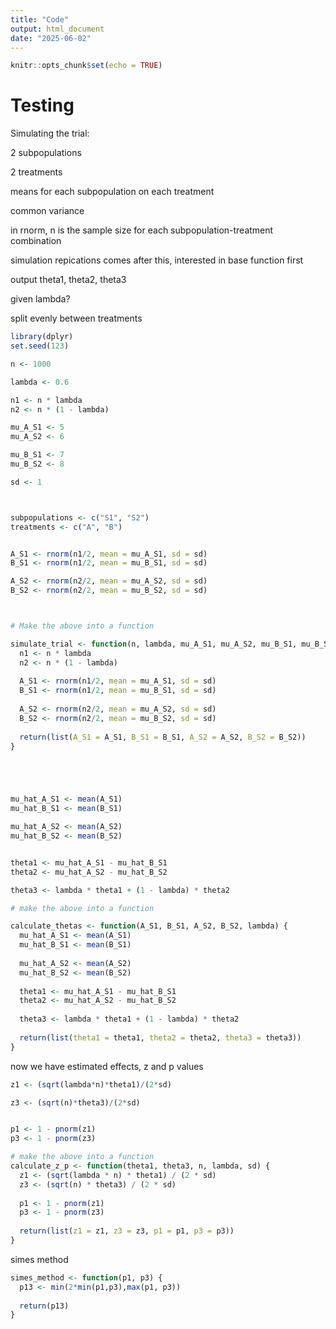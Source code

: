 ```yaml
---
title: "Code"
output: html_document
date: "2025-06-02"
---
```


```r
knitr::opts_chunk$set(echo = TRUE)
```

# Testing

Simulating the trial:


2 subpopulations

2 treatments

means for each subpopulation on each treatment

common variance



in rnorm, n is the sample size for each subpopulation-treatment combination

simulation repications comes after this, interested in base function first

output theta1, theta2, theta3

given lambda?

split evenly between treatments

```r
library(dplyr)
set.seed(123)

n <- 1000

lambda <- 0.6

n1 <- n * lambda
n2 <- n * (1 - lambda)

mu_A_S1 <- 5
mu_A_S2 <- 6

mu_B_S1 <- 7
mu_B_S2 <- 8

sd <- 1



subpopulations <- c("S1", "S2")
treatments <- c("A", "B")


A_S1 <- rnorm(n1/2, mean = mu_A_S1, sd = sd)
B_S1 <- rnorm(n1/2, mean = mu_B_S1, sd = sd)

A_S2 <- rnorm(n2/2, mean = mu_A_S2, sd = sd)
B_S2 <- rnorm(n2/2, mean = mu_B_S2, sd = sd)



# Make the above into a function

simulate_trial <- function(n, lambda, mu_A_S1, mu_A_S2, mu_B_S1, mu_B_S2, sd) {
  n1 <- n * lambda
  n2 <- n * (1 - lambda)
  
  A_S1 <- rnorm(n1/2, mean = mu_A_S1, sd = sd)
  B_S1 <- rnorm(n1/2, mean = mu_B_S1, sd = sd)
  
  A_S2 <- rnorm(n2/2, mean = mu_A_S2, sd = sd)
  B_S2 <- rnorm(n2/2, mean = mu_B_S2, sd = sd)
  
  return(list(A_S1 = A_S1, B_S1 = B_S1, A_S2 = A_S2, B_S2 = B_S2))
}





mu_hat_A_S1 <- mean(A_S1)
mu_hat_B_S1 <- mean(B_S1)

mu_hat_A_S2 <- mean(A_S2)
mu_hat_B_S2 <- mean(B_S2)


theta1 <- mu_hat_A_S1 - mu_hat_B_S1
theta2 <- mu_hat_A_S2 - mu_hat_B_S2

theta3 <- lambda * theta1 + (1 - lambda) * theta2

# make the above into a function

calculate_thetas <- function(A_S1, B_S1, A_S2, B_S2, lambda) {
  mu_hat_A_S1 <- mean(A_S1)
  mu_hat_B_S1 <- mean(B_S1)
  
  mu_hat_A_S2 <- mean(A_S2)
  mu_hat_B_S2 <- mean(B_S2)
  
  theta1 <- mu_hat_A_S1 - mu_hat_B_S1
  theta2 <- mu_hat_A_S2 - mu_hat_B_S2
  
  theta3 <- lambda * theta1 + (1 - lambda) * theta2
  
  return(list(theta1 = theta1, theta2 = theta2, theta3 = theta3))
}
```



now we have estimated effects, z and p values

```r
z1 <- (sqrt(lambda*n)*theta1)/(2*sd)

z3 <- (sqrt(n)*theta3)/(2*sd)


p1 <- 1 - pnorm(z1)
p3 <- 1 - pnorm(z3)

# make the above into a function
calculate_z_p <- function(theta1, theta3, n, lambda, sd) {
  z1 <- (sqrt(lambda * n) * theta1) / (2 * sd)
  z3 <- (sqrt(n) * theta3) / (2 * sd)
  
  p1 <- 1 - pnorm(z1)
  p3 <- 1 - pnorm(z3)
  
  return(list(z1 = z1, z3 = z3, p1 = p1, p3 = p3))
}
```

simes method

```r
simes_method <- function(p1, p3) {
  p13 <- min(2*min(p1,p3),max(p1, p3))
  
  return(p13)
}

```

